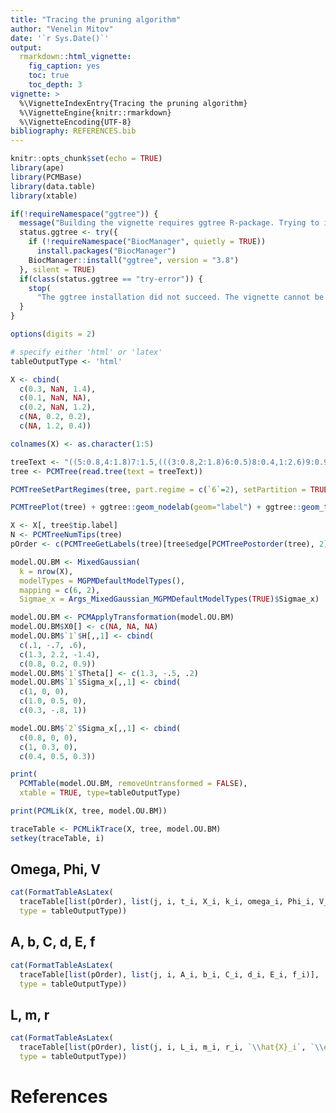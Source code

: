 ```yaml
---
title: "Tracing the pruning algorithm"
author: "Venelin Mitov"
date: '`r Sys.Date()`'
output: 
  rmarkdown::html_vignette:
    fig_caption: yes
    toc: true
    toc_depth: 3
vignette: >
  %\VignetteIndexEntry{Tracing the pruning algorithm}
  %\VignetteEngine{knitr::rmarkdown}
  %\VignetteEncoding{UTF-8}
bibliography: REFERENCES.bib
---
```


<!--
# Copyright 2016 Venelin Mitov
#
# This file is part of PCMBase.
#
# PCMBase is free software: you can redistribute it and/or modify
# it under the terms of the GNU General Public License as published by
# the Free Software Foundation, either version 3 of the License, or
# (at your option) any later version.
#
# PCMBase is distributed in the hope that it will be useful,
# but WITHOUT ANY WARRANTY; without even the implied warranty of
# MERCHANTABILITY or FITNESS FOR A PARTICULAR PURPOSE.  See the
# GNU General Public License for more details.
#
# You should have received a copy of the GNU General Public License
# along with PCMBase.  If not, see <http://www.gnu.org/licenses/>.
-->

```r
knitr::opts_chunk$set(echo = TRUE)
library(ape)
library(PCMBase)
library(data.table)
library(xtable)

if(!requireNamespace("ggtree")) {
  message("Building the vignette requires ggtree R-package. Trying to install.")
  status.ggtree <- try({
    if (!requireNamespace("BiocManager", quietly = TRUE))
      install.packages("BiocManager")
    BiocManager::install("ggtree", version = "3.8")
  }, silent = TRUE)
  if(class(status.ggtree == "try-error")) {
    stop(
      "The ggtree installation did not succeed. The vignette cannot be built.")
  }
}

options(digits = 2)

# specify either 'html' or 'latex'
tableOutputType <- 'html'
```

```r
X <- cbind(
  c(0.3, NaN, 1.4), 
  c(0.1, NaN, NA), 
  c(0.2, NaN, 1.2), 
  c(NA, 0.2, 0.2), 
  c(NA, 1.2, 0.4))

colnames(X) <- as.character(1:5)
```

```r
treeText <- "((5:0.8,4:1.8)7:1.5,(((3:0.8,2:1.8)6:0.5)8:0.4,1:2.6)9:0.9)0;"
tree <- PCMTree(read.tree(text = treeText))

PCMTreeSetPartRegimes(tree, part.regime = c(`6`=2), setPartition = TRUE, inplace = TRUE)

PCMTreePlot(tree) + ggtree::geom_nodelab(geom="label") + ggtree::geom_tiplab(geom = "label")

X <- X[, tree$tip.label]
N <- PCMTreeNumTips(tree)
pOrder <- c(PCMTreeGetLabels(tree)[tree$edge[PCMTreePostorder(tree), 2]], "0")
```

```r
model.OU.BM <- MixedGaussian(
  k = nrow(X), 
  modelTypes = MGPMDefaultModelTypes(), 
  mapping = c(6, 2), 
  Sigmae_x = Args_MixedGaussian_MGPMDefaultModelTypes(TRUE)$Sigmae_x)

model.OU.BM <- PCMApplyTransformation(model.OU.BM)
model.OU.BM$X0[] <- c(NA, NA, NA)
model.OU.BM$`1`$H[,,1] <- cbind(
  c(.1, -.7, .6), 
  c(1.3, 2.2, -1.4), 
  c(0.8, 0.2, 0.9))
model.OU.BM$`1`$Theta[] <- c(1.3, -.5, .2)
model.OU.BM$`1`$Sigma_x[,,1] <- cbind(
  c(1, 0, 0), 
  c(1.0, 0.5, 0), 
  c(0.3, -.8, 1))

model.OU.BM$`2`$Sigma_x[,,1] <- cbind(
  c(0.8, 0, 0), 
  c(1, 0.3, 0), 
  c(0.4, 0.5, 0.3))

print(
  PCMTable(model.OU.BM, removeUntransformed = FALSE), 
  xtable = TRUE, type=tableOutputType)

print(PCMLik(X, tree, model.OU.BM))
```

```r
traceTable <- PCMLikTrace(X, tree, model.OU.BM)
setkey(traceTable, i)
```

## Omega, Phi, V
```r
cat(FormatTableAsLatex(
  traceTable[list(pOrder), list(j, i, t_i, X_i, k_i, omega_i, Phi_i, V_i, V_1_i)], 
  type = tableOutputType))
```

## A, b, C, d, E, f
```r
cat(FormatTableAsLatex(
  traceTable[list(pOrder), list(j, i, A_i, b_i, C_i, d_i, E_i, f_i)], 
  type = tableOutputType))
```


## L, m, r
```r
cat(FormatTableAsLatex(
  traceTable[list(pOrder), list(j, i, L_i, m_i, r_i, `\\hat{X}_i`, `\\ell\\ell_i`)], 
  type = tableOutputType))
```


# References
